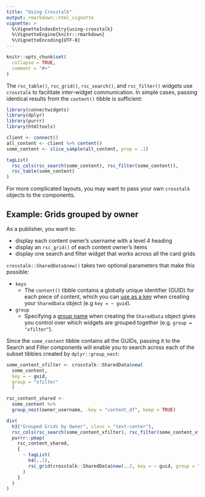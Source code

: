 ```yaml
---
title: "Using Crosstalk"
output: rmarkdown::html_vignette
vignette: >
  %\VignetteIndexEntry{using-crosstalk}
  %\VignetteEngine{knitr::rmarkdown}
  %\VignetteEncoding{UTF-8}
---
```


```r
knitr::opts_chunk$set(
  collapse = TRUE,
  comment = "#>"
)
```

The `rsc_table()`, `rsc_grid()`, `rsc_search()`, and `rsc_filter()`  widgets use
`crosstalk` to facilitate inter-widget communication. In simple cases, passing
identical results from the `content()` tibble is sufficient:

```r
library(connectwidgets)
library(dplyr)
library(purrr)
library(htmltools)

client <- connect()
all_content <- client %>% content()
some_content <- slice_sample(all_content, prop = .1)

tagList(
  rsc_cols(rsc_search(some_content), rsc_filter(some_content)),
  rsc_table(some_content)
)
```

For more complicated layouts, you may want to pass your own `crosstalk` objects to the components.

## Example: Grids grouped by owner

As a publisher, you want to:

- display each content owner's username with a level 4 heading
- display an `rsc_grid()` of each content owner's items
- display one search and filter widget that works across all the card grids

`crosstalk::SharedData$new()` takes two optional parameters that make this possible:

- `keys`
  - The `content()` tibble contains a globally unique identifier (GUID) for each piece of content, which you can [use as a key](https://rstudio.github.io/crosstalk/using.html#keys) when creating your `SharedData` object (e.g `key = ~ guid`).

- `group`
  - Specifying a [group name](https://rstudio.github.io/crosstalk/using.html#grouping)
  when creating the `SharedData` object gives you control over which widgets are
  grouped together (e.g. `group = "xfilter"`).

Since the `some_content` tibble contains all the GUIDs, passing it to the Search
and Filter components will enable you to search across each of the subset tibbles
created by `dplyr::group_nest`:

```r
some_content_xfilter <- crosstalk::SharedData$new(
  some_content,
  key = ~ guid,
  group = "xfilter"
  )

rsc_content_shared <-
  some_content %>%
  group_nest(owner_username, .key = "content_df", keep = TRUE)

div(
  h3("Grouped Grids by Owner", class = "text-center"),
  rsc_cols(rsc_search(some_content_xfilter), rsc_filter(some_content_xfilter)),
  purrr::pmap(
    rsc_content_shared,
    {
      ~ tagList(
        h4(..1),
        rsc_grid(crosstalk::SharedData$new(..2, key = ~ guid, group = "xfilter"))
      )
    }
  )
)
```

